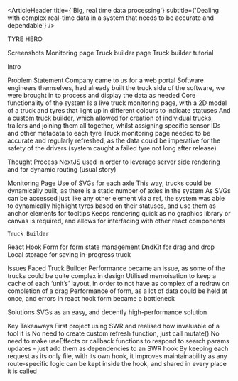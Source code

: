 
<ArticleHeader 
    title={'Big, real time data processing'}
    subtitle={'Dealing with complex real-time data in a system that needs to be accurate and dependable'}
/>
<ArticleIndex 
    sections={ARTICLE_INDEX}
/>
<br />

TYRE HERO

Screenshots
Monitoring page
Truck builder page
Truck builder tutorial


Intro

Problem Statement
Company came to us for a web portal
Software engineers themselves, had already built the truck side of the software, we were brought in to process and display the data as needed
Core functionality of the system 
Is a live truck monitoring page, with a 2D model of a truck and tyres that light up in different colours to indicate statuses
And a custom truck builder, which allowed for creation of individual trucks, trailers and joining them all together, whilst assigning specific sensor IDs and other metadata to each tyre
Truck monitoring page needed to be accurate and regularly refreshed, as the data could be imperative for the safety of the drivers (system caught a failed tyre not long after release)

Thought Process
NextJS used in order to leverage server side rendering and for dynamic routing (usual story)

Monitoring Page
Use of SVGs for each axle
This way, trucks could be dynamically built, as there is a static number of axles in the system
As SVGs can be accessed just like any other element via a ref, the system was able to dynamically highlight tyres based on their statuses, and use them as anchor elements for tooltips
Keeps rendering quick as no graphics library or canvas is required, and allows for interfacing with other react components

	Truck Builder
React Hook Form for form state management
DndKit for drag and drop
Local storage for saving in-progress truck

Issues Faced
Truck Builder
Performance became an issue, as some of the trucks could be quite complex in design
Utilised memoisation to keep a cache of each ‘unit’s’ layout, in order to not have as complex of a redraw on completion of a drag
Performance of form, as a lot of data could be held at once, and errors in react hook form became a bottleneck

Solutions
SVGs as an easy, and decently high-performance solution



Key Takeaways
First project using SWR and realised how invaluable of a tool it is
No need to create custom refresh function, just call mutate()
No need to make useEffects or callback functions to respond to search params updates - just add them as dependencies to an SWR hook
By keeping each request as its only file, with its own hook, it improves maintainability as any route-specific logic can be kept inside the hook, and shared in every place it is called


